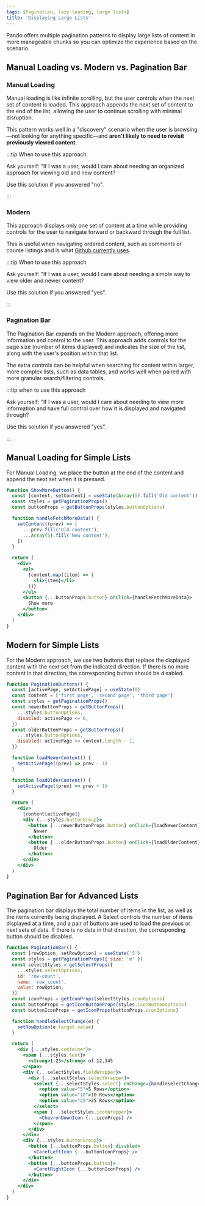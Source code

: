 ```yaml
---
tags: [Pagination, lazy loading, large lists]
title: 'Displaying Large Lists'
---
```


Pando offers multiple pagination patterns to display large lists of content in more manageable chunks so you can optimize the experience based on the scenario.

## Manual Loading vs. Modern vs. Pagination Bar

### Manual Loading

Manual loading is like infinite scrolling, but the user controls when the next set of content is loaded. This approach appends the next set of content to the end of the list, allowing the user to continue scrolling with minimal disruption.

This pattern works well in a "discovery" scenario when the user is browsing&mdash;not looking for anything specific&mdash;and **aren't likely to need to revisit previously viewed content**.

:::tip When to use this approach

Ask yourself: "If I was a user, would I care about needing an organized approach for viewing old and new content? 

Use this solution if you answered "no".

:::

### Modern

This approach displays only one set of content at a time while providing controls for the user to navigate forward or backward through the full list.

This is useful when navigating ordered content, such as comments or course listings and is what [Github currently uses](https://github.com/pluralsight/pando/commits/main).

:::tip When to use this approach

Ask yourself: "If I was a user, would I care about needing a simple way to view older and newer content? 

Use this solution if you answered "yes".

:::

### Pagination Bar

The Pagination Bar expands on the Modern approach, offering more information and control to the user. This approach adds controls for the page size (number of items displayed) and indicates the size of the list, along with the user's position within that list.

The extra controls can be helpful when searching for content within larger, more complex lists, such as data tables, and works well when paired with more granular search/filtering controls.

:::tip when to use this approach

Ask yourself: "If I was a user, would I care about needing to view more information and have full control over how it is displayed and navigated through?
 
Use this solution if you answered "yes".

:::

## Manual Loading for Simple Lists

For Manual Loading, we place the button at the end of the content and append the next set when it is pressed.

```jsx live
function ShowMoreButton() {
  const [content, setContent] = useState(Array(5).fill('Old content'))
  const styles = getPaginationProps()
  const buttonProps = getButtonProps(styles.buttonOptions)

  function handleFetchMoreData() {
    setContent((prev) => [
      ...prev.fill('Old content'),
      ...Array(5).fill('New content'),
    ])
  }

  return (
    <div>
      <ul>
        {content.map((item) => (
          <li>{item}</li>
        ))}
      </ul>
      <button {...buttonProps.button} onClick={handleFetchMoreData}>
        Show more
      </button>
    </div>
  )
}
```

## Modern for Simple Lists

For the Modern approach, we use two buttons that replace the displayed content with the next set from the indicated direction. If there is no more content in that direction, the corresponding button should be disabled.

```jsx live
function PaginationButtons() {
  const [activePage, setActivePage] = useState(0)
  const content = ['first page', 'second page', 'third page']
  const styles = getPaginationProps()
  const newerButtonProps = getButtonProps({
    ...styles.buttonOptions,
    disabled: activePage <= 0,
  })
  const olderButtonProps = getButtonProps({
    ...styles.buttonOptions,
    disabled: activePage >= content.length - 1,
  })

  function loadNewerContent() {
    setActivePage((prev) => prev - 1)
  }

  function loadOlderContent() {
    setActivePage((prev) => prev + 1)
  }

  return (
    <div>
      {content[activePage]}
      <div {...styles.buttonGroup}>
        <button {...newerButtonProps.button} onClick={loadNewerContent}>
          Newer
        </button>
        <button {...olderButtonProps.button} onClick={loadOlderContent}>
          Older
        </button>
      </div>
    </div>
  )
}
```

## Pagination Bar for Advanced Lists

The pagination bar displays the total number of items in the list, as well as the items currently being displayed. A Select controls the number of items displayed at a time, and a pair of buttons are used to load the previous or next sets of data. If there is no data in that direction, the corresponding button should be disabled.

```jsx live
function PaginationBar() {
  const [rowOption, setRowOption] = useState('5')
  const styles = getPaginationProps({ size: 'm' })
  const selectStyles = getSelectProps({
    ...styles.selectOptions,
    id: 'row-count',
    name: 'row_count',
    value: rowOption,
  })
  const iconProps = getIconProps(selectStyles.iconOptions)
  const buttonProps = getIconButtonProps(styles.iconButtonOptions)
  const buttonIconProps = getIconProps(buttonProps.iconOptions)

  function handleSelectChange(e) {
    setRowOption(e.target.value)
  }

  return (
    <div {...styles.container}>
      <span {...styles.text}>
        <strong>1-25</strong> of 12,345
      </span>
      <div {...selectStyles.fieldWrapper}>
        <div {...selectStyles.selectWrapper}>
          <select {...selectStyles.select} onChange={handleSelectChange}>
            <option value="5">5 Rows</option>
            <option value="10">10 Rows</option>
            <option value="25">25 Rows</option>
          </select>
          <span {...selectStyles.iconWrapper}>
            <ChevronDownIcon {...iconProps} />
          </span>
        </div>
      </div>
      <div {...styles.buttonGroup}>
        <button {...buttonProps.button} disabled>
          <CaretLeftIcon {...buttonIconProps} />
        </button>
        <button {...buttonProps.button}>
          <CaretRightIcon {...buttonIconProps} />
        </button>
      </div>
    </div>
  )
}
```
